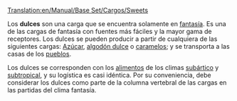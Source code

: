 [[Translation:en/Manual/Base Set/Cargos/Sweets]]

{{es/Manual/Base Set/Cargos/Carga| carga  = Dulces
| imagen = en/Manual/Base Set/Cargos/Sweets.png
| producida =[[es/Manual/Base Set/Industries/Fábrica de dulces|Fábrica de dulces]]
| aceptada  =[[es/Manual/Pueblo|Pueblo]]
}}
Los '''dulces''' son una carga que se encuentra solamente en [[es/Manual/Clima|fantasía]]. Es una de las cargas de fantasía con fuentes más fáciles y la mayor gama de receptores. Los dulces se pueden producir a partir de cualquiera de las siguientes cargas: [[es/Manual/Base Set/Cargos/Azúcar|Azúcar]], [[es/Manual/Base Set/Cargos/Algodón dulce|algodón dulce]] o [[es/Manual/Base Set/Cargos/Caramelos|caramelos]]; y se transporta a las casas de los [[es/Manual/Pueblo|pueblos]].

Los dulces se corresponden con los [[es/Manual/Base Set/Cargos/Alimentos|alimentos]] de los climas [[es/Manual/Clima|subártico]] y [[es/Manual/Clima|subtropical]], y su logística es casi idéntica. Por su conveniencia, debe considerar los dulces como parte de la columna vertebral de las cargas en las partidas del clima fantasía.